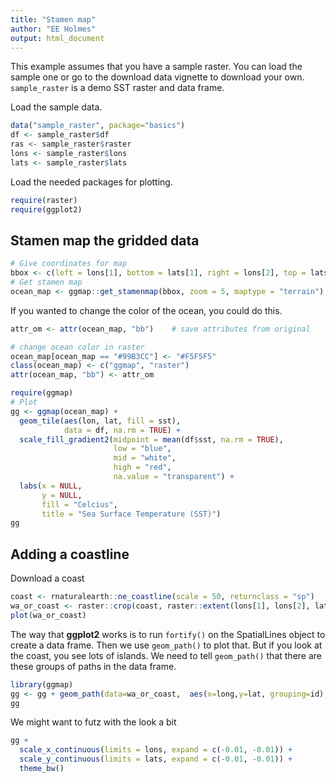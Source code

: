 ```yaml
---
title: "Stamen map"
author: "EE Holmes"
output: html_document
---
```


This example assumes that you have a sample raster. You can load the sample one or go to the download data vignette to download your own. `sample_raster` is a demo SST raster and data frame.

Load the sample data.
```r
data("sample_raster", package="basics")
df <- sample_raster$df
ras <- sample_raster$raster
lons <- sample_raster$lons
lats <- sample_raster$lats
```

Load the needed packages for plotting.
```r
require(raster)
require(ggplot2)
```


## Stamen map the gridded data

```r
# Give coordinates for map
bbox <- c(left = lons[1], bottom = lats[1], right = lons[2], top = lats[2])
# Get stamen map
ocean_map <- ggmap::get_stamenmap(bbox, zoom = 5, maptype = "terrain")
```

If you wanted to change the color of the ocean, you could do this.
```r
attr_om <- attr(ocean_map, "bb")    # save attributes from original

# change ocean color in raster
ocean_map[ocean_map == "#99B3CC"] <- "#F5F5F5"
class(ocean_map) <- c("ggmap", "raster")
attr(ocean_map, "bb") <- attr_om
```

```r
require(ggmap)
# Plot
gg <- ggmap(ocean_map) +
  geom_tile(aes(lon, lat, fill = sst),
            data = df, na.rm = TRUE) +
  scale_fill_gradient2(midpoint = mean(df$sst, na.rm = TRUE),
                       low = "blue",
                       mid = "white",
                       high = "red",
                       na.value = "transparent") +
  labs(x = NULL,
       y = NULL,
       fill = "Celcius",
       title = "Sea Surface Temperature (SST)")
gg
```


## Adding a coastline

Download a coast
```r
coast <- rnaturalearth::ne_coastline(scale = 50, returnclass = "sp")
wa_or_coast <- raster::crop(coast, raster::extent(lons[1], lons[2], lats[1], lats[2]))
plot(wa_or_coast)
```

The way that **ggplot2** works is to run `fortify()` on the SpatialLines object to create a data frame. Then we use `geom_path()` to plot that. But if you look at the coast, you see lots of islands. We need to tell `geom_path()` that there are these groups of paths in the data frame.
```r
library(ggmap)
gg <- gg + geom_path(data=wa_or_coast,  aes(x=long,y=lat, grouping=id), size=1, na.rm=TRUE)
gg
```

We might want to futz with the look a bit
```r
gg +
  scale_x_continuous(limits = lons, expand = c(-0.01, -0.01)) +
  scale_y_continuous(limits = lats, expand = c(-0.01, -0.01)) +
  theme_bw()
```


